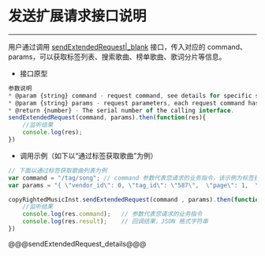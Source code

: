 # 发送扩展请求接口说明

- - -



用户通过调用 [sendExtendedRequest\|_blank](/article/api?doc=Express_Video_SDK_API~javascript_electron~class~ZegoCopyrightedMusic#send-extended-request) 接口，传入对应的 command、params，可以获取标签列表、搜索歌曲、榜单歌曲、歌词分片等信息。

- 接口原型

```js
参数说明
* @param {string} command - request command, see details for specific supported commands.
* @param {string} params - request parameters, each request command has corresponding request parameters.
* @return {number} - The serial number of the calling interface.
sendExtendedRequest(command, params).then(function(res){
    //监听结果
    console.log(res);
})
```


- 调用示例（如下以“通过标签获取歌曲”为例）

```js
// 下面以通过标签获取歌曲列表为例
var command = "/tag/song"; // command 参数代表您请求的业务指令，该示例为标签获取歌曲
var params = "{ \"vendor_id\": 0, \"tag_id\": \"587\",  \"page\": 1,  \"filter\": [1]}"; // params 参数，是 JSON 格式的字符串，需要您传入的额外参数

copyRightedMusicInst.sendExtendedRequest(command , params).then(function(res){
    //监听结果
    console.log(res.command);   // 参数代表您请求的业务指令
    console.log(res.result);    // 回调结果，JSON 格式字符串
})
```

@@@sendExtendedRequest_details@@@
